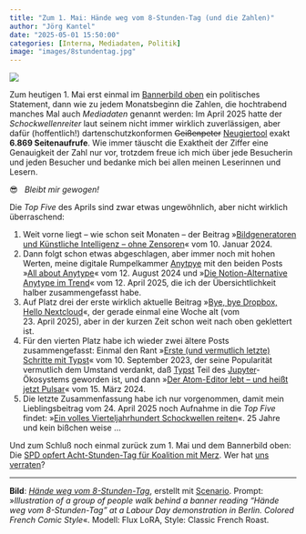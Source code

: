```yaml
---
title: "Zum 1. Mai: Hände weg vom 8-Stunden-Tag (und die Zahlen)"
author: "Jörg Kantel"
date: "2025-05-01 15:50:00"
categories: [Interna, Mediadaten, Politik]
image: "images/8stundentag.jpg"
---
```


[![](images/8stundentag-b.jpg)](https://www.flickr.com/photos/schockwellenreiter/54489418758/)

Zum heutigen 1. Mai erst einmal im [Bannerbild oben](https://www.flickr.com/photos/schockwellenreiter/54489418758/) ein politisches Statement, dann wie zu jedem Monatsbeginn die Zahlen, die hochtrabend manches Mal auch *Mediadaten* genannt werden: Im April&nbsp;2025 hatte der *Schockwellenreiter* laut seinem nicht immer wirklich zuverlässigen, aber dafür (hoffentlich!) dartenschutzkonformen ~~Geißenpeter~~ [Neugiertool](https://www.goatcounter.com/) exakt **6.869 Seitenaufrufe**. Wie immer täuscht die Exaktheit der Ziffer eine Genauigkeit der Zahl nur vor, trotzdem freue ich mich über jede Besucherin und jeden Besucher und bedanke mich bei allen meinen Leserinnen und Lesern.

😎 &nbsp; *Bleibt mir gewogen!*

Die *Top Five* des Aprils sind zwar etwas ungewöhnlich, aber nicht wirklich überraschend:

1. Weit vorne liegt -- wie schon seit Monaten -- der Beitrag »[Bildgeneratoren und Künstliche Intelligenz – ohne Zensoren](https://kantel.github.io/posts/2024011002_ki_ohne_zensor/index.html)« vom 10.&nbsp;Januar&nbsp;2024.
2. Dann folgt schon etwas abgeschlagen, aber immer noch mit hohen Werten, meine digitale Rumpelkammer [Anytpye](https://anytype.io/) mit den beiden Posts »[All about Anytype](https://kantel.github.io/posts/2024081201_anytype/index.html)« vom 12.&nbsp;August&nbsp;2024 und »[Die Notion-Alternative Anytype im Trend](https://kantel.github.io/posts/2025041203_anytype_im_trend/)« vom 12.&nbsp;April&nbsp;2025, die ich der Übersichtlichkeit halber zusammengefasst habe.
3. Auf Platz drei der erste wirklich aktuelle Beitrag »[Bye, bye Dropbox, Hello Nextcloud](https://kantel.github.io/posts/2025042302_nextcloud/)«, der gerade einmal eine Woche alt (vom 23.&nbsp;April&nbsp;2025), aber in der kurzen Zeit schon weit nach oben geklettert ist.
4. Für den vierten Platz habe ich wieder zwei ältere Posts zusammengefasst: Einmal den Rant »[Erste (und vermutlich letzte) Schritte mit Typst](https://kantel.github.io/posts/2023091002_typst_1st_steps/)« vom 10.&nbsp;September&nbsp;2023, der seine Popularität vermutlich dem Umstand verdankt, daß [Typst](https://typst.app/) Teil des [Jupyter](http://cognitiones.kantel-chaos-team.de/programmierung/python/jupyter.html)-Ökosystems geworden ist, und dann »[Der Atom-Editor lebt – und heißt jetzt Pulsar](https://kantel.github.io/posts/2024031501_atom_wird_pulsar/)« vom 15.&nbsp;März&nbsp;2024.
5. Die letzte Zusammenfassung habe ich nur vorgenommen, damit mein Lieblingsbeitrag vom 24.&nbsp;April&nbsp;2025 noch Aufnahme in die *Top Five* findet: »[Ein volles Vierteljahrhundert Schockwellen reiten](https://kantel.github.io/posts/2025042401_25_jahre_schockwellenreiter/)«. 25&nbsp;Jahre und kein bißchen weise&nbsp;…

Und zum Schluß noch einmal zurück zum 1. Mai und dem Bannerbild oben: Die [SPD opfert Acht-Stunden-Tag für Koalition mit Merz](https://www.telepolis.de/features/SPD-opfert-Acht-Stunden-Tag-fuer-Koalition-mit-Merz-10368937.html). Wer hat [uns](https://www.zeit.de/arbeit/2025-03/dgb-hoechstarbeitszeit-union-spd-yasmin-fahimi) [verraten](https://www.jungewelt.de/artikel/497899.koalition-cdu-csu-und-spd-achtstundentag-angez%C3%A4hlt.html)?

---

**Bild**: *[Hände weg vom 8-Stunden-Tag](https://www.flickr.com/photos/schockwellenreiter/54489418758/)*, erstellt mit [Scenario](http://cognitiones.kantel-chaos-team.de/technikgeschichte/rechnerundnetze/scenario.html). Prompt: »*Illustration of a group of people walk behind a banner reading "Hände weg vom 8-Stunden-Tag" at a Labour Day demonstration in Berlin. Colored French Comic Style*«. Modell: Flux LoRA, Style: Classic French Roast.
